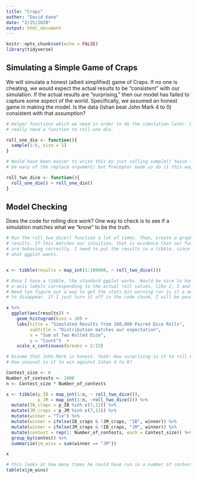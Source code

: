 ```yaml
---
title: "Craps"
author: "David Kane"
date: "2/25/2020"
output: html_document
---
```


```r
knitr::opts_chunk$set(echo = FALSE)
library(tidyverse)
```


## Simulating a Simple Game of Craps

We will simulate a honest (albeit simplified) game of Craps. If no one is cheating, we would expect the actual results to be "consistent" with our simulation. If the actual results are "surprising," then our model has failed to capture some aspect of the world. Specifically, we assumed an honest game in making the model. Is the data (Ishan beat John Mark 4 to 0) consistent with that assumption?

```r
# Helper functions which we need in order to do the simulation later. Don't
# really need a function to roll one die.

roll_one_die <- function(){
  sample(1:6, size = 1)
}

# Would have been easier to write this by just calling sample() twice (although
# be wary of the replace argument) but Preceptor made us do it this way.

roll_two_dice <- function(){
  roll_one_die() + roll_one_die()
}
```

## Model Checking

Does the code for rolling dice work? One way to check is to see if a simulation matches what we "know" to be the truth.

```r
# Run the roll_two_dice() function a lot of times. Then, create a graphic of the
# results. If this matches our intuition, that is evidence that our functions
# are behaving correctly. I need to put the results in a tibble, since that is
# what ggplot wants.


x <- tibble(results = map_int(1:100000, ~ roll_two_dice()))

# Once I have a tibble, the standard ggplot works. Would be nice to have the
# x-axis labels corresponding to the actual roll values, like 2, 3 and so on.
# Need tyo figure out a way to get the stats_bin warning (or is it a message?)
# to disappear. If I just turn it off in the code chunk, I will be penalized.

x %>% 
  ggplot(aes(results)) +
    geom_histogram(bins = 30) +
    labs(title = "Simulated Results from 100,000 Paired Dice Rolls",
         subtitle = "Distribution matches our expectation",
         x = "Sum of Two Rolled Dice",
         y = "Count")  +
    scale_x_continuous(breaks = 2:12)

```


```r
# Assume that John Mark is honest. Yeah! How surprising is it to roll 6 winners?
# How unusual is it to win against Ishan 4 to 0?

Contest_size <- 6
Number_of_contests <- 1000
n <- Contest_size * Number_of_contests

x <- tibble(p_IB = map_int(1:n, ~ roll_two_dice()),
            p_JM = map_int(1:n, ~roll_two_dice())) %>% 
  mutate(IB_craps = p_IB %in% c(7,11)) %>% 
  mutate(JM_craps = p_JM %in% c(7,11)) %>% 
  mutate(winner = "Tie") %>% 
  mutate(winner = ifelse(IB_craps & !JM_craps, "IB", winner)) %>% 
  mutate(winner = ifelse(JM_craps & !IB_craps, "JM", winner)) %>% 
  mutate(contest = rep(1: Number_of_contests, each = Contest_size)) %>% 
  group_by(contest) %>% 
  summarize(jm_wins = sum(winner == "JM"))

x
```

```r
# this looks at how many times he could have run in a number of contests. In other words, JM won 0 times in 347 contests
table(x$jm_wins)

```


